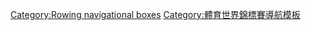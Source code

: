 {{Navbox
| name  = 世界划船錦標賽
| title = [[世界赛艇锦标赛]]
| state = {{{state|autocollapse}}}
|listclass = hlist
| group1= 年
| list1 =
* [[1962年世界划船錦標賽|1962]]
* [[1966年世界划船錦標賽|1966]]
* [[1970年世界划船錦標賽|1970]]
* [[1978年世界划船錦標賽|1978]]
* [[1979年世界划船錦標賽|1979]]
* [[1980年世界划船錦標賽|1980]]
* [[1981年世界划船錦標賽|1981]]
* [[1982年世界划船錦標賽|1982]]
* [[1983年世界划船錦標賽|1983]]
* [[1984年世界划船錦標賽|1984]]
* [[1988年世界划船錦標賽|1988]]
* [[1989年世界划船錦標賽|1989]]
* [[1990年世界划船錦標賽|1990]]
* [[1991年世界划船錦標賽|1991]]
* [[1994年世界划船錦標賽|1994]]
* [[1995年世界划船錦標賽|1995]]
* [[1996年世界划船錦標賽|1996]]
* [[1997年世界划船錦標賽|1997]]
* [[1998年世界划船錦標賽|1998]]
* [[1999年世界划船錦標賽|1999]]
* [[2000年世界划船錦標賽|2000]]
* [[2001年世界划船錦標賽|2001]]
* [[2002年世界划船錦標賽|2002]]
* [[2003年世界划船錦標賽|2003]]
* [[2004年世界划船錦標賽|2004]]
* [[2005年世界划船錦標賽|2005]]
* [[2006年世界划船錦標賽|2006]]
* [[2007年世界划船錦標賽|2007]]
* [[2008年世界划船錦標賽|2008]]
* [[2009年世界划船錦標賽|2009]]
* [[2010年世界划船錦標賽|2010]]
* [[2011年世界划船錦標賽|2011]]
* [[2012年世界划船錦標賽|2012]]
* [[2013年世界划船錦標賽|2013]]
* [[2014年世界划船錦標賽|2014]]
* [[2015年世界划船錦標賽|2015]]
* [[2016年世界划船錦標賽|2016]]
* [[2017年世界划船錦標賽|2017]]
* [[2018年世界划船錦標賽|2018]]
* [[2019年世界赛艇锦标赛|2019]]
* {{gray|2020}}
}}<noinclude>
{{collapsible option}}
[[Category:Rowing navigational boxes]]
[[Category:體育世界錦標賽導航模板]]
</noinclude>